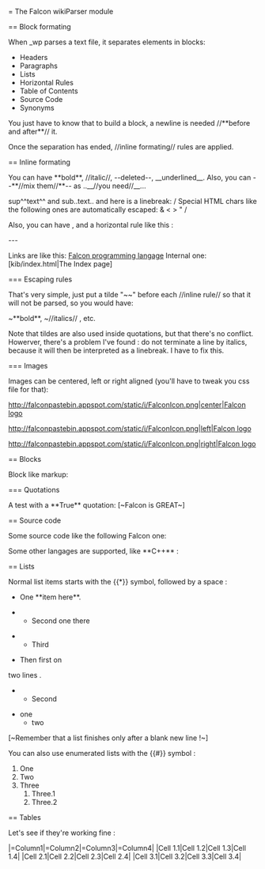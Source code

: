 {{pages:one}}

= The Falcon wikiParser module

== Block formating

When _wp parses a text file, it separates elements in blocks:

* Headers
* Paragraphs
* Lists
* Horizontal Rules
* Table of Contents
* Source Code
* Synonyms

You just have to know that to build a block, a newline is needed 
//**before and after**// it.

Once the separation has ended, //inline formating// rules are applied. 

== Inline formating

You can have **bold**, //italic//, --deleted--, __underlined__. Also, 
you can --**//mix them//**-- as ..__//you need//__...

sup^^text^^ and sub..text.. and here is a linebreak: /
Special HTML chars like the following ones are automatically escaped: & < > " /

Also, you can have {{monospaced text}}, and a horizontal rule like this : 

---

Links are like this: [http://www.falconpl.org|The Falcon programming langage]
Internal one: [kib/index.html|The Index page]

=== Escaping rules

That's very simple, just put a tilde "~~" before each //inline rule// so that 
it will not be parsed, so you would have:

~**bold**, ~//italics// , etc.

Note that tildes are also used inside quotations, but that there's no conflict.
Howerver, there's a problem I've found : do not terminate a line by italics,
because it will then be interpreted as a linebreak. I have to fix this. 

=== Images

Images can be centered, left or right aligned (you'll have to tweak you css file for that):

[[im http://falconpastebin.appspot.com/static/i/FalconIcon.png|http://falconpastebin.appspot.com/static/i/FalconIcon.png|center|Falcon logo]]

[[im http://falconpastebin.appspot.com/static/i/FalconIcon.png|http://falconpastebin.appspot.com/static/i/FalconIcon.png|left|Falcon logo]]

[[im http://falconpastebin.appspot.com/static/i/FalconIcon.png|http://falconpastebin.appspot.com/static/i/FalconIcon.png|right|Falcon logo]]

== Blocks

Block like markup:

=== Quotations

A test with a **True** quotation: [~Falcon is GREAT~]

== Source code

Some source code like the following Falcon one:

{{{ fal
for i in ["a","b","c"]
    printl(i)
    > i
    >> i
end
}}}

Some other langages are supported, like **C++** :

{{{ cpp
//: C07:Stash3.h
// Function overloading
#ifndef STASH3_H
#define STASH3_H

class Stash {
  int size;      // Size of each space
  int quantity;  // Number of storage spaces
  int next;      // Next empty space
  // Dynamically allocated array of bytes:
  unsigned char* storage;
  void inflate(int increase);
public:
  Stash(int size); // Zero quantity
  Stash(int size, int initQuantity);
  ~Stash();
  int add(void* element);
  void* fetch(int index);
  int count();
};
#endif // STASH3_H ///:~
}}}

== Lists

Normal list items starts with the {{*}} symbol, followed by a space : 

* One **item here**.

** Second one there

*** Third

* Then first on
two lines {{mono}}.

** Second

* one
** two

[~Remember that a list finishes only after a blank new line !~]

You can also use enumerated lists with the {{#}} symbol : 

# One
# Two
# Three
## Three.1
## Three.2


== Tables

Let's see if they're working fine :

|=Column1|=Column2|=Column3|=Column4|
|Cell 1.1|Cell 1.2|Cell 1.3|Cell 1.4|
|Cell 2.1|Cell 2.2|Cell 2.3|Cell 2.4|
|Cell 3.1|Cell 3.2|Cell 3.3|Cell 3.4|

